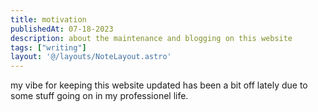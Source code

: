 ```yaml
---
title: motivation
publishedAt: 07-18-2023
description: about the maintenance and blogging on this website
tags: ["writing"]
layout: '@/layouts/NoteLayout.astro'
---
```

my vibe for keeping this website updated has been a bit off lately due to some stuff going on in my professionel life.